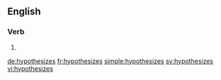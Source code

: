 ==English==

===Verb===
{{head|en}}

# {{en-third-person singular of|hypothesize}}

[[de:hypothesizes]]
[[fr:hypothesizes]]
[[simple:hypothesizes]]
[[sv:hypothesizes]]
[[vi:hypothesizes]]
